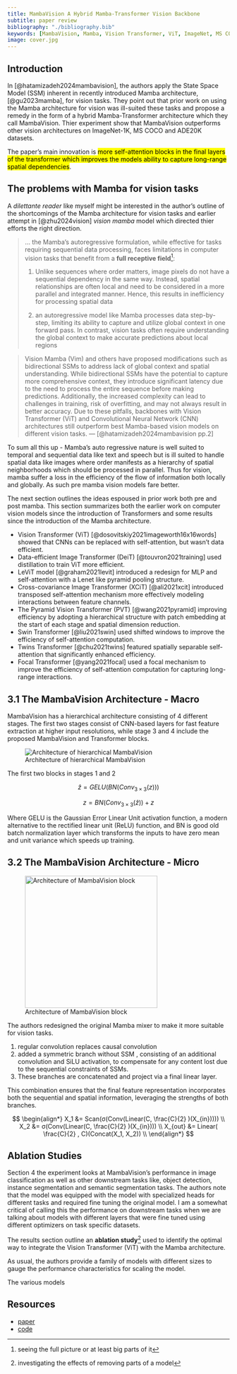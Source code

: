 ```yaml
---
title: MambaVision A Hybrid Mamba-Transformer Vision Backbone
subtitle: paper review
bibliography: "./bibliography.bib"
keywords: [MambaVision, Mamba, Vision Transformer, ViT, ImageNet, MS COCO, ADE20K, Image Classification, Object Detection, Instance Segmentation, Semantic Segmentation, Bibliography]
image: cover.jpg
---
```


## Introduction

In [@hatamizadeh2024mambavision], the authors apply the State Space Model (SSM) inherent in recently introduced Mamba architecture, [@gu2023mamba], for vision tasks. They point out that prior work on using the Mamba architecture for vision was ill-suited these tasks and propose a remedy in the form of a hybrid Mamba-Transformer architecture which they call MambaVision. Thier experiment show that MambaVision outperforms other vision architectures on ImageNet-1K, MS COCO and ADE20K datasets.

The paper's main innovation is [more self-attention blocks in the final layers of the transformer which improves the models ability to capture long-range spatial dependencies]{.mark}.

## The problems with Mamba for vision tasks

A *dilettante reader* like myself might be interested in the author's outline of the shortcomings of the Mamba architecture for vision tasks and earlier attempt in [@zhu2024vision] *vision mamba* model which directed thier efforts the right direction. 

> ... the Mamba’s autoregressive formulation, while effective for tasks requiring sequential data processing, faces limitations in computer vision tasks that benefit from a **full receptive field**^[seeing the full picture or at least big parts of it]: 
>
>    (1) Unlike sequences where order matters, image pixels do not have a sequential dependency in the same way. Instead, spatial relationships are often local and need to be considered in a more parallel and integrated manner. Hence, this results in inefficiency for processing spatial data 
>
>    (2) an autoregressive model like Mamba processes data step-by-step, limiting its ability to capture and utilize global context in one forward pass. In contrast, vision tasks often require understanding the global context to make accurate predictions about local regions 

> Vision Mamba (Vim) and others have proposed modifications such as bidirectional SSMs to address lack of global context and spatial understanding. While bidirectional SSMs have the potential to capture more comprehensive context, they introduce significant latency due to the need to process the entire sequence before making predictions. Additionally, the increased complexity can lead to challenges in training, risk of overfitting, and may not always result in better accuracy. Due to these pitfalls, backbones with Vision Transformer (ViT) and Convolutional Neural Network (CNN) architectures still outperform best Mamba-based vision models on different vision tasks. --- [@hatamizadeh2024mambavision pp.2] 

To sum all this up - Mamba's auto regressive nature is well suited to temporal and sequential data like text and speech but is ill suited to handle spatial data like images where order manifests as a hierarchy of spatial neighborhoods which should be processed in parallel. Thus for vision, mamba suffer a loss in the efficiency of the flow of information both locally and globally. As such pre mamba vision models fare better.

The next section outlines the ideas espoused in prior work both pre and post mamba. This section summarizes both the earlier work on computer vision models since the introduction of Transformers and some results since the introduction of the Mamba architecture.

- Vision Transformer (ViT) [@dosovitskiy2021imageworth16x16words] showed that CNNs can be replaced with self-attention, but wasn't data efficient.
- Data-efficient Image Transformer (DeiT) [@touvron2021training] used distillation to train ViT more  efficient.
- LeViT model [@graham2021levit] introduced a redesign for MLP and self-attention with a Lenet like pyramid pooling structure.
- Cross-covariance Image Transformer (XCiT) [@ali2021xcit] introduced transposed self-attention mechanism more effectively modeling interactions between feature channels.
- The Pyramid Vision Transformer (PVT) [@wang2021pyramid] improving  efficiency by adopting a hierarchical structure with patch embedding at the start of each stage and spatial dimension reduction.
- Swin Transformer [@liu2021swin] used shifted windows to improve the efficiency of self-attention computation.
- Twins Transformer [@chu2021twins] featured spatially separable self-attention that significantly enhanced efficiency.
- Focal Transformer [@yang2021focal] used a focal mechanism to improve the efficiency of self-attention computation for capturing long-range interactions.

## 3.1 The MambaVision Architecture - Macro

MambaVision has a hierarchical architecture consisting of 4 different stages. The first two stages consist of CNN-based layers for fast feature extraction at higher input resolutions, while stage 3 and 4 include the proposed MambaVision and Transformer blocks.

![Architecture of hierarchical MambaVision ](fig2.png)

The first two blocks in stages 1 and 2

$$
\hat z = GELU(BN(Conv_{3×3}(z)))
$$

$$
z = BN(Conv_{3×3}(\hat z)) + z
$$

Where GELU is the Gaussian Error Linear Unit activation function, a modern alternative to the rectified linear unit (ReLU) function, and BN is good old batch normalization layer which transforms the inputs to have zero mean and unit variance which speeds up training.

## 3.2 The MambaVision Architecture - Micro

![Architecture of MambaVision block](fig3.png){#fig-micro .column-margin group="my-gallery" width="300px" fig-align="left"}


The authors redesigned the original Mamba mixer to make it more suitable for vision tasks. 

1. regular convolution replaces causal convolution 
2. added a symmetric branch without SSM , consisting of an additional convolution and SiLU activation, to compensate for any content lost due to the sequential constraints of SSMs.
3. These branches are concatenated and project via a final linear layer. 

This combination ensures that the final feature representation incorporates both the sequential and spatial information, leveraging the strengths of both branches. 

$$
\begin{align*}
X_1 &= Scan(σ(Conv(Linear(C, \frac{C}{2} )(X_{in})))) \\
X_2 &= σ(Conv(Linear(C, \frac{C}{2} )(X_{in}))) \\
X_{out} &= Linear( \frac{C}{2} , C)(Concat(X_1, X_2)) \\
\end{align*}
$$



## Ablation Studies

Section 4 the experiment looks at MambaVision's performance in image classification as well as other downstream tasks like, object detection, instance segmentation and semantic segmentation tasks. The authors note that the model was equipped with the model with specialized heads for different tasks and required fine tuning the original model. I am a somewhat critical of calling this the performance on downstream tasks when we are talking about models with different layers that were fine tuned using different optimizers on task specific datasets.

The results section outline an **ablation study**^[investigating the effects of removing parts of a model] used to identify the optimal way to integrate the Vision Transformer (ViT) with the Mamba architecture.

As usual, the authors provide a family of models with different sizes to gauge the performance characteristics for scaling the model.

The various models


## Resources

- [paper](https://arxiv.org/pdf/2407.08083)
- [code](https://github.com/NVlabs/MambaVision)